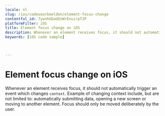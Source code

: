 ```yaml
---
locale: nl
slug: /ios/codevoorbeelden/element-focus-change
contentful_id: 7ywnhUGaUOzWrEnuirpTJP
platformFilter: iOS
title: Element focus change on iOS
description: Whenever an element receives focus, it should not automatically trigger an event which changes context.
keywords: [iOS code sample]


	
---
```


# Element focus change on iOS

Whenever an element receives focus, it should not automatically trigger an event which changes `context`. Example of changing context include, but are not limited to: automatically submitting data, opening a new screen or moving to another element. Focus should only be moved deliberately by the user.

<CodeSample id="element-focus" locale="nl" platform="ios"/>